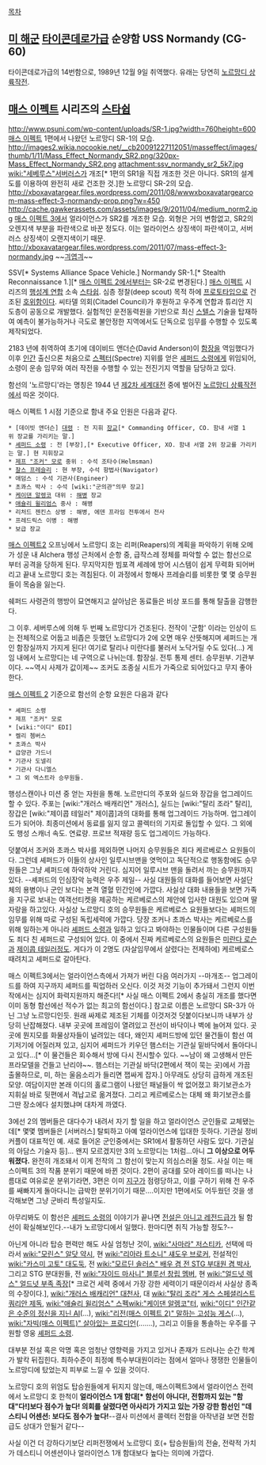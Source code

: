 [[목차]]

== [[미 해군]] [[타이콘데로가급]] 순양함 USS Normandy (CG-60) ==
타이콘데로가급의 14번함으로, 1989년 12월 9일 취역했다. 유래는 당연히 [[노르망디 상륙작전]].

== [[매스 이펙트]] 시리즈의 [[스타쉽]] ==
http://www.psuni.com/wp-content/uploads/SR-1.jpg?width=760height=600
[[매스 이펙트]] 1편에서 나왔던 노르망디 SR-1의 모습.
http://images2.wikia.nocookie.net/__cb20091227112051/masseffect/images/thumb/1/11/Mass_Effect_Normandy_SR2.png/320px-Mass_Effect_Normandy_SR2.png
attachment:ssv_normandy_sr2_5k7.jpg
[[wiki:"세베루스"서버러스]]가 개조[* 1편의 SR1을 직접 개조한 것은 아니다. SR1의 설계도를 이용하여 완전히 새로 건조한 것.]한 노르망디 SR-2의 모습.
http://xboxavatargear.files.wordpress.com/2011/08/wwwxboxavatargearcom-mass-effect-3-normandy-prop.png?w=450
http://cache.gawkerassets.com/assets/images/9/2011/04/medium_norm2.jpg
[[매스 이펙트 3]]에서 얼라이언스가 SR2를 개조한 모습. 외형은 거의 변함없고, SR2의 오렌지색 부분을 파란색으로 바꾼 정도다. 이는 얼라이언스 상징색이 파란색이고, 서버러스 상징색이 오랜지색이기 때문.
http://xboxavatargear.files.wordpress.com/2011/07/mass-effect-3-normandy.jpg
~~[[긔엽긔]]~~

SSV[* Systems Alliance Space Vehicle.] Normandy SR-1.[* Stealth Reconnaissance 1.][* [[매스 이펙트 2]]에서부터는 SR-2로 변경된다.] [[매스 이펙트]] 시리즈의 [[행성계 연합]] 소속 [[스타쉽]]. 심층 정찰(deep scout) 목적 하에 [[프로토타입]]으로 건조된 [[호위함]]이다. 씨타델 의회(Citadel Council)가 후원하고 우주계 연합과 튜리안 지도층이 공동으로 개발했다. 실험적인 운전동력원을 기반으로 최신 [[스텔스]] 기술을 탑재하여 예측이 불가능하거나 극도로 불안정한 지역에서도 단독으로 임무를 수행할 수 있도록 제작되었다.

2183 년에 취역하여 초기에 데이비드 앤더슨(David Anderson)이 [[함장]]을 역임했다가 이후 [[인간]] 출신으론 처음으로 [[스펙터]](Spectre) 지위를 얻은 [[셰퍼드 소령]]에게 위임되어, 소령이 운송 임무와 여러 작전을 수행할 수 있는 전진기지 역할을 담당하고 있다.

함선의 '노르망디'라는 명칭은 1944 년 [[제2차 세계대전]] 중에 벌어진 [[노르망디 상륙작전]]에서 따온 것이다.

매스 이펙트 1 시점 기준으로 함내 주요 인원은 다음과 같다.
 * [데이빗 앤더슨] [[대령]] : 전 지휘 [[장교]][* Commanding Officer, CO. 함내 서열 1위 장교를 가리키는 말.]
 * [[셰퍼드 소령]] : 전 [부장],[* Executive Officer, XO. 함내 서열 2위 장교를 가리키는 말.] 현 지휘장교
 * [[제프 "조커" 모로]] 중위 : 수석 조타수(Helmsman)
 * [[찰스 프레슬리]] : 현 부장, 수석 항법사(Navigator)
 * 애덤스 : 수석 기관사(Engineer)
 * 초콰스 박사 : 수석 [wiki:"군의관"의무 장교]
 * [[케이댄 알렝코]] 대위 : [[해병]] 장교
 * [[애슐리 윌리엄스]] 중사 : 해병
 * 리처드 젠킨스 상병 : 해병, 에덴 프라임 전투에서 전사
 * 프레드릭스 이병 : 해병
 * 보급 장교

[[매스 이펙트2]] 오프닝에서 노르망디 호는 리퍼(Reapers)의 계획을 파악하기 위해 오메가 성운 내 Alchera 행성 근처에서 순항 중, 급작스레 정체를 파악할 수 없는 함선으로부터 공격을 당하게 된다. 무지막지한 빔포격 세례에 방어 시스템이 쉽게 무력화 되어버리고 끝내 노르망디 호는 격침된다. 이 과정에서 항해사 프레슬리를 비롯한 몇 몇 승무원들이 목숨을 잃는다. 

쉐퍼드 사령관의 행방이 묘연해지고 살아남은 동료들은 비상 포드를 통해 탈출을 감행한다.


그 이후. 세버루스에 의해 두 번째 노르망디가 건조된다. 전작이 '군함' 이라는 인상이 드는 전체적으로 어둡고 비좁은 듯했던 노르망디가 2에 오면 매우 산뜻해지며 셰퍼드는 개인 함장실까지 가지게 된다! 여기로 탈리나 미란다를 불러서 노닥거릴 수도 있다(...) 게임 내에서 노르망디는 네 구역으로 나뉘는데. 함장실. 전투 통제 센터. 승무원부. 기관부이다. ~~역시 사제가 값이제~~ 조커도 조종실 시트가 가죽으로 되어있다고 무지 좋아한다.

[[매스 이펙트 2]] 기준으로 함선의 순항 요원은 다음과 같다

 * 셰퍼드 소령
 * 제프 "조커" 모로
 * [wiki:"이디" EDI]
 * 켈리 쳄버스
 * 초콰스 박사
 * 급양관 가드너
 * 기관사 도넬리
 * 기관사 다니엘스
 * 그 외 엑스트라 승무원들.

행성스캔이나 미션 중 얻는 자원을 통해. 노르만디의 주포와 실드와 장갑을 업그레이드 할 수 있다. 주포는 [wiki:"개러스 배캐리언" 개러스], 실드는 [wiki:"탈리 조라" 탈리], 장갑은 [wiki:"제이콥 테일러" 제이콥]과의 대화를 통해 업그레이드 가능하며. 업그레이드가 되어야. 최종미션에서 동료를 잃지 않고 콜렉터의 기지로 돌입할 수 있다. 그 외에도 행성 스캐너 속도. 연료량. 프로브 적재량 등도 업그레이드 가능하다. 

덧붙여서 조커와 초콰스 박사를 제외하면 나머지 승무원들은 죄다 케르베로스 요원들이다. 그런데 셰퍼드가 이들의 상사인 일루시브맨을 엿먹이고 독단적으로 행동함에도 승무원들은 그냥 셰퍼드에 하악하악 거린다. 심지어 일루시브 맨을 돌려서 까는 승무원까지 있다. --셰퍼드의 인심장악 능력은 우주 제일-- 사실 대원들의 대화를 들어보면 사설단체의 용병이나 군인 보다는 본격 열혈 민간인에 가깝다. 사실상 대화 내용들을 보면 가족을 지구로 보내는 여객선티켓을 제공하는 케르베로스의 제안에 입사한 대원도 있으며 딸 자랑을 하고있다. 사실상 노르망디 호의 승무원들은 케르베로스 요원들보다는 셰퍼드의 임무를 위해 따로 구성된 독립세력에 가깝다. 당장 조커나 초콰스 박사는 케르베로스를 위해 일하는게 아니라 [[셰퍼드 소령]]과 일하고 있다고 봐야하는 인물들이며 다른 구성원들도 죄다 친 셰퍼드로 구성되어 있다. 이 중에서 진짜 케르베로스의 요원들은 [[미란다 로슨]]과 [[제이콥 테일러]]정도. 게다가 이 2명도 (자살임무에서 살렸다는 전제하에) 케르베로스 때려치고 셰퍼드로 갈아탄다.

매스 이펙트3에서는 얼라이언스측에서 가져가 버린 다음 여러가지 --마개조-- 업그레이드를 하여 지구까지 셰퍼드를 픽업하러 오신다. 이것 저것 기능이 추가돼서 그런지 이번작에서는 심지어 화력지원까지 해준다![* 사실 매스 이펙트 2에서 충실히 개조를 했다면 이미 동형 함선에선 적수가 없는 최고의 함선이다.] 참고로 이름은 노르망디 SR-3가 아닌 그냥 노르망디인듯. 원래 싸제로 제조된 기체를 이것저것 덧붙이다보니까 내부가 상당히 난잡해졌다. 내부 곳곳에 프레임이 열려있고 전선이 바닥이나 벽에 늘어져 있다. 곳곳에 뭔지모를 화물상자들이 널려있는 데다, 왜인지 셰퍼드방에 있던 물건들이 함선 여기저기에 어질러져 있고, 심지어 셰퍼드가 키우던 햄스터는 기관실 밑바닥에서 돌아다니고 있다...[* 이 물건들은 회수해서 방에 다시 전시할수 있다. ~~남이 왜 고생해서 만든 프라모델을 건들고 난리야~~. 햄스터는 기관실 바닥(2편에서 잭이 묵는 곳)에서 가끔 출몰하므로, 미, 하는 울음소리가 들리면 잽싸게 잡자.] 아무래도 상당히 급하게 개조된 모양. 여담이지만 본래 이디의 홀로그램이 나왔던 패널들이 싹 없어졌고 화기보관소가 지휘실 바로 뒷편에서 격납고로 옮겨졌다. 그리고 케르베로스는 대체 왜 화기보관소를 그딴 장소에다 설치했냐며 대차게 까였다.


3에선 2의 멤버들은 대다수가 내려서 자기 할 일을 하고 얼라이언스 군인들로 교체됐는데[* 몇몇 멤버들은 [서버러스] 탈퇴하고 아예 얼라이언스에 입대한 듯하다. 기관실 정비 커플이 대표적인 예. 새로 들어온 군인중에서는 SR1에서 활동하던 사람도 있다. 기관실의 아담스 기술자 등]... 왠지 모르겠지만 3의 노르망디는 1처럼...아니 '''그 이상으로 어두워졌다.''' 완전히 개조돼서 이게 전작의 그 함선이 맞는지 의심스러울 정도. 사실 이는 매스이펙트 3의 작품 분위기 때문에 바뀐 것이다. 2편이 공대를 모아 레이드를 떠나는 나름대로 여유로운 분위기라면, 3편은 이미 [[지구]]가 점령당하고, 이를 구하기 위해 전 우주를 쌔빠지게 돌아다니는 급박한 분위기이기 때문....이지만 1편에서도 어두웠던 것을 생각해보면 그냥 군바리 특성일지도.

아무리봐도 이 함선은 [[셰퍼드 소령]]의 이야기가 끝나면 [[전설은 아니고 레전드급]]가 될 함선이 확실해보인다.--내가 노르망디에서 일했다. 한마디면 취직 가능할 정도?--

아닌게 아니라 탑승 편력만 해도 사실 엄청난 것이, [[wiki:"사마라" 저스티카]], 선택에 따라서 [[wiki:"모린스" 알닷 약시]], 현 [[wiki:"리아라 트소니" 섀도우 브로커]], 전설적인 [[wiki:"카스미 고토" 대도둑]], 전 [[wiki:"모르딘 솔러스" 배우 겸 전 STG 부대원 겸 박사]], 그리고 STG 분대원들, 전 [[wiki:"자이드 마사니" 블루선 창립 멤버]], 현 [[wiki:"얼드넛 렉스" 얼드넛 부족 족장]][* 크로건 세력 중에서 가장 강한 세력이기 때문이라서 사실상 종족의 수장이다.], [[wiki:"개러스 배캐리언" 대천사]], 대 [[wiki:"탈리 조라" 게스 스페셜리스트 쿼리안 제독]], [[wiki:"애슐리 윌리엄스" 스펙]][[wiki:"케이댄 알렝코"터]], [[wiki:"이디" 인간같은 수준의 정신을 지닌 AI]](...), [[wiki:"리전(매스 이펙트 2)" 말하는 고성능 게스]](...), [[wiki:"자빅(매스 이펙트)" 살아있는 프로디언]](.......), 그리고 이들을 통솔하는 우주를 구원할 영웅 [[셰퍼드 소령]].

대부분 전설 혹은 악명 혹은 엄청난 영향력을 가지고 있거나 존재가 드러나는 순간 학계가 발칵 뒤집힌다. 최하수준이 최정예 특수부대원이라는 점에서 얼마나 쟁쟁한 인물들이 노르망디에 탔었는지 피부로 느낄 수 있을 것이다.

노르망디 호의 위엄도 탑승원들에게 뒤지지 않는데, 매스이펙트3에서 얼라이언스 전력에서 노르망디 호 한척이 '''얼라이언스 1개 함대[* 함선이 아니다!, 전함까지 있는 "함대"다!]보다 점수가 높다! 의회를 살렸다면 아사리가 가지고 있는 가장 강한 함선인 "데스티니 어센션: 보다도 점수가 높다!'''--결사 미션에서 콜렉터 전함을 아작낸걸 보면 전함급도 상대가 안될거 같다--

사실 이건 더 강하다기보단 리퍼전쟁에서 노르망디 호(+ 탑승원들)의 전술, 전략적 가치가 데스티니 어센션이나 얼라이언스 1개 함대보다 높다는 의미에 가깝다.
